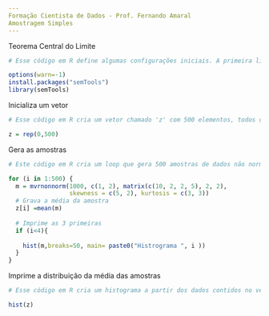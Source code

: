 ---
Formação Cientista de Dados - Prof. Fernando Amaral
Amostragem Simples
---
Teorema Central do Limite
```{r}
# Esse código em R define algumas configurações iniciais. A primeira linha suprime mensagens de aviso. A segunda linha instala o pacote "semTools" se ainda não estiver instalado. E a terceira linha carrega o pacote "semTools" para uso no ambiente de trabalho do R.

options(warn=-1)
install.packages("semTools")
library(semTools)

```
Inicializa um vetor 
```{r}
# Esse código em R cria um vetor chamado 'z' com 500 elementos, todos definidos como o valor 0. Essa função 'rep' é usada para repetir o valor 0 500 vezes e armazená-lo no vetor 'z'.

z = rep(0,500)
```
Gera as amostras
```{r}
# Este código em R cria um loop que gera 500 amostras de dados não normais multivariados (com 2 variáveis) usando a função `mvrnonnorm`. Cada amostra tem uma média, matriz de covariância, assimetria e curtose específicas. Em seguida, ele calcula a média de cada amostra e armazena esses valores em um vetor chamado `z`. Além disso, o código gera histogramas para as três primeiras amostras e os exibe separadamente.

for (i in 1:500) {
  m = mvrnonnorm(1000, c(1, 2), matrix(c(10, 2, 2, 5), 2, 2),
                 skewness = c(5, 2), kurtosis = c(3, 3))
  # Grava a média da amostra
  z[i] =mean(m)
  
  # Imprime as 3 primeiras
  if (i<4){
   
    hist(m,breaks=50, main= paste0("Histrograma ", i ))
  }
}
```
Imprime a distribuição da média das amostras
```{r}
# Esse código em R cria um histograma a partir dos dados contidos no vetor 'z', exibindo uma representação gráfica da distribuição das frequências dos valores em 'z'. O histograma mostra a quantidade de dados em intervalos ou classes e pode ser usado para visualizar a forma da distribuição desses valores.

hist(z)
```

